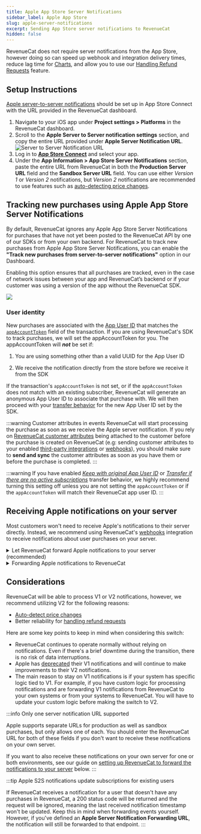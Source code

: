 ```yaml
---
title: Apple App Store Server Notifications
sidebar_label: Apple App Store
slug: apple-server-notifications
excerpt: Sending App Store server notifications to RevenueCat
hidden: false
---
```


RevenueCat does not require server notifications from the App Store, however doing so can speed up webhook and integration delivery times, reduce lag time for [Charts](/dashboard-and-metrics/charts), and allow you to use our [Handling Refund Requests](/platform-resources/apple-platform-resources/handling-refund-requests) feature.

## Setup Instructions

[Apple server-to-server notifications](https://developer.apple.com/documentation/appstoreservernotifications/enabling-app-store-server-notifications) should be set up in App Store Connect with the URL provided in the RevenueCat dashboard.

1. Navigate to your iOS app under **Project settings > Platforms** in the RevenueCat dashboard.
2. Scroll to the **Apple Server to Server notification settings** section, and copy the entire URL provided under **Apple Server Notification URL**.
   ![Server to Server Notification URL](/docs_images/platform-resources/apple/apple-server-to-server-url.png)
3. Log in to **[App Store Connect](https://appstoreconnect.apple.com/)** and select your app.
4. Under the **App Information > App Store Server Notifications** section, paste the entire URL from RevenueCat in both the **Production Server URL** field and the **Sandbox Server URL** field. You can use either _Version 1_ or _Version 2_ notifications, but _Version 2_ notifications are recommended to use features such as [auto-detecting price changes](/subscription-guidance/price-changes).

## Tracking new purchases using Apple App Store Server Notifications

By default, RevenueCat ignores any Apple App Store Server Notifications for purchases that have not yet been posted to the RevenueCat API by one of our SDKs or from your own backend. For RevenueCat to track new purchases from Apple App Store Server Notifications, you can enable the **"Track new purchases from server-to-server notifications"** option in our Dashboard.

Enabling this option ensures that all purchases are tracked, even in the case of network issues between your app and RevenueCat’s backend or if your customer was using a version of the app without the RevenueCat SDK.

![](/docs_images/platform-resources/no-code-toggle.png)

### User identity

New purchases are associated with the [App User ID](/customers/identifying-customers/) that matches the [`appAccountToken`](https://developer.apple.com/documentation/appstoreserverapi/appaccounttoken) field of the transaction. If you are using RevenueCat's SDK to track purchases, we will set the appAccountToken for you. The appAccountToken will **_not_** be set if:

1. You are using something other than a valid UUID for the App User ID

2. We receive the notification directly from the store before we receive it from the SDK

If the transaction's `appAccountToken` is not set, or if the `appAccountToken` does not match with an existing subscriber, RevenueCat will generate an anonymous App User ID to associate that purchase with. We will then proceed with your [transfer behavior](/getting-started/restoring-purchases) for the new App User ID set by the SDK.

:::warning Customer attributes in events
RevenueCat will start processing the purchase as soon as we receive the Apple server notification. If you rely on [RevenueCat customer attributes](/customers/customer-attributes) being attached to the customer before the purchase is created on RevenueCat (e.g: sending customer attributes to your enabled [third-party integrations](/integrations/third-party-integrations) or [webhooks](/integrations/webhooks)), you should make sure to **send and sync** the customer attributes as soon as you have them or before the purchase is completed.
:::

:::warning
If you have enabled [_Keep with original App User ID_](/getting-started/restoring-purchases#keep-with-original-app-user-id) or [_Transfer if there are no active subscriptions_](/getting-started/restoring-purchases#transfer-if-there-are-no-active-subscriptions) transfer behavior, we highly recommend turning this setting off unless you are not setting the `appAccountToken` or if the `appAccountToken` will match their RevenueCat app user ID.
:::

## Receiving Apple notifications on your server

Most customers won't need to receive Apple's notifications to their server directly. Instead, we recommend using RevenueCat's [webhooks](/integrations/webhooks) integration to receive notifications about user purchases on your server.

<details>
<summary>Let RevenueCat forward Apple notifications to your server (recommended)</summary>

If you still want to receive Apple's notifications to your server, you can configure RevenueCat to forward them to a URL that you specify.

1. Navigate to your iOS app under **Project settings > Platforms** in the RevenueCat dashboard.
2. Scroll to the **Apple Server to Server notification settings** section, and enter your server's URL in **Apple Server Notification Forwarding URL**.
3. Click **Save Changes** in the top right corner.

:::info
If your server needs to have specific hostnames or IP addresses on its allowlist to receive App Store Server Notifications, you can add the hostname `dps.iso.aple.com` and IP addresses `17.58.0.0/18` and `17.58.192.0/18`. These IP addresses are same for sandbox and production.
:::

</details>

<details>
<summary>Forwarding Apple notifications to RevenueCat</summary>

:::warning Use RevenueCat's forwarding functionality instead

While you can forward Apple S2S notifications to RevenueCat, we strongly recommend setting RevenueCat as the S2S notification URL in App Store Connect and letting RevenueCat forward the events to your server to ensure that the events are sent correctly.
:::
Apple only supports a single server notification URL. If you're already using the notifications on your server and are unable to [set up RevenueCat's forwarding URL](/platform-resources/server-notifications/apple-server-notifications#setting-up-revenuecat-to-forward-apple-notifications-to-your-server), you can still forward the payload to the **Apple Server Notification URL** provided in the app settings of your RevenueCat project.

Here's how we recommend doing this:

**1. Configure your server to receive Apple notifications**

First, make sure your server meets the criteria outlined in Apple's [Enabling App Store Notifications](https://developer.apple.com/documentation/storekit/in-app_purchase/subscriptions_and_offers/enabling_app_store_server_notifications) page or you won't receive notifications.

Then, in your app settings on App Store Connect, enter a subscription status URL that links to your server (see step 4 of the [Setup Instructions](/platform-resources/server-notifications/apple-server-notifications#setup-instructions) above).

**2. Receive Apple notifications on your server**

Apple sends notifications as JSON data via an HTTP POST request to the URL you provided on App Store Connect.

Wherever you handle this POST request in your code, be sure to respond to Apple with a status code. Responding with a 4xx or 5xx status code will permit Apple to retry the post a few more times.

**3. Forward Apple notifications to RevenueCat**

As soon as your server successfully receives a notification, send the payload to RevenueCat. To do this, make an HTTP POST request to the **Apple Server Notification URL** provided in the app settings of your RevenueCat project.

The payload should be passed along **as-is** in the data value of your request. Any manipulation you want to do with the data should happen after forwarding to RevenueCat.

Here's a basic example of these steps using Node, Express, and Axios:


<RCCodeBlock
  tabs={[
    {
      type: "js",
      content: content,
    },
  ]}
/>

</details>

## Considerations

RevenueCat will be able to process V1 or V2 notifications, however, we recommend utilizing V2 for the following reasons:

- [Auto-detect price changes](/subscription-guidance/price-changes)
- Better reliability for [handling refund requests](/platform-resources/apple-platform-resources/handling-refund-requests)

Here are some key points to keep in mind when considering this switch:

- RevenueCat continues to operate normally without relying on notifications. Even if there's a brief downtime during the transition, there is no risk of data interruptions.
- Apple has [deprecated](https://developer.apple.com/documentation/appstoreservernotifications/app-store-server-notifications-v1) their V1 notifications and will continue to make improvements to their V2 notifications.
- The main reason to stay on V1 notifications is if your system has specific logic tied to V1. For example, if you have custom logic for processing notifications and are forwarding V1 notifications from RevenueCat to your own systems or from your systems to RevenueCat. You will have to update your custom logic before making the switch to V2.

:::info Only one server notification URL supported

Apple supports separate URLs for production as well as sandbox purchases, but only allows one of each. You should enter the RevenueCat URL for both of these fields if you don't want to receive these notifications on your own server.

If you want to also receive these notifications on your own server for one or both environments, see our guide on [setting up RevenueCat to forward the notifications to your server](/platform-resources/server-notifications/apple-server-notifications#setting-up-revenuecat-to-forward-apple-notifications-to-your-server) below.
:::

:::tip Apple S2S notifications update subscriptions for existing users

If RevenueCat receives a notification for a user that doesn't have any purchases in RevenueCat, a 200 status code will be returned and the request will be ignored, meaning the last received notification timestamp won't be updated. Keep this in mind when forwarding events yourself. However, if you've defined an **Apple Server Notification Forwarding URL**, the notification will still be forwarded to that endpoint.
:::
